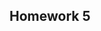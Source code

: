 ## Homework 5

<!--
Set the working directory.
No Rchunk is needed to accomplish this.
-->



<!--
Read in the homework5.csv data. For each of the following steps you
should preface your R commands with some plain English explanation.
The data are fabricated and include the number of words per minute
that people can type when listening to no music and when listening
to heavy metal.
-->



<!--
Check the structure of the data.
-->



<!--
Find the mean words per minute for the two groups.
-->



<!--
Run an independent t-test to determine if the mean wpm for the
no music group is different from the mean wpm from heavy metal
group. Interpret the results of your analysis after you run it.
-->



<!--
Run another independent t-test with the alternative hypothesis that
the heavy metal group types faster than the no music group. Interpret
the results of your analyses.
-->



<!--
Create a bar graph of the data.
-->



<!--
Conduct and interpret a two-tailed paired t-test on the data.
-->

